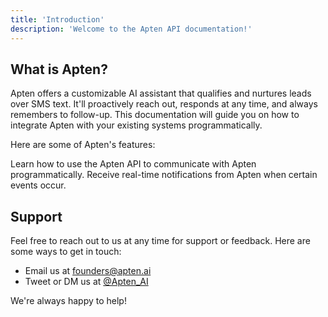 ```yaml
---
title: 'Introduction'
description: 'Welcome to the Apten API documentation!'
---
```


## What is Apten?

Apten offers a customizable AI assistant that qualifies and nurtures leads over SMS text.
It'll proactively reach out, responds at any time, and always remembers to follow-up.
This documentation will guide you on how to integrate Apten with your existing systems
programmatically.

Here are some of Apten's features:

<CardGroup cols={2}>
  <Card title="API Reference" icon="square-1" href="/api-reference">
    Learn how to use the Apten API to communicate with Apten programmatically.
  </Card>
  <Card title="Webhooks" icon="square-2" href="/webhooks">
    Receive real-time notifications from Apten when certain events occur.
  </Card>
</CardGroup>

## Support

Feel free to reach out to us at any time for support or feedback. Here are some ways to get in touch:

- Email us at [founders@apten.ai](mailto:founders@apten.ai)
- Tweet or DM us at [@Apten_AI](https://x.com/Apten_AI)

We're always happy to help!
